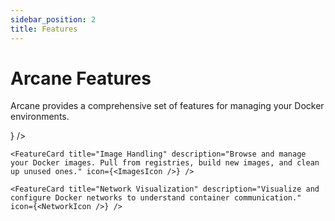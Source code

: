 ```yaml
---
sidebar_position: 2
title: Features
---
```



# Arcane Features

Arcane provides a comprehensive set of features for managing your Docker environments.

<div style={{ display: 'grid', gridTemplateColumns: 'repeat(auto-fill, minmax(300px, 1fr))', gap: '1rem', marginTop: '2rem' }}>
	<FeatureCard title="Container Management" description="Start, stop, and inspect containers with an intuitive interface." icon={<ContainersIcon />} />

	<FeatureCard title="Image Handling" description="Browse and manage your Docker images. Pull from registries, build new images, and clean up unused ones." icon={<ImagesIcon />} />

	<FeatureCard title="Network Visualization" description="Visualize and configure Docker networks to understand container communication." icon={<NetworkIcon />} />
</div>

